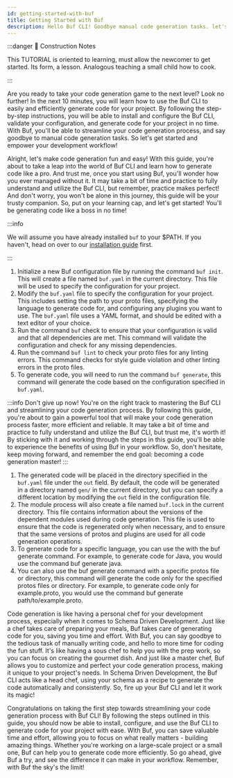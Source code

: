 ```yaml
---
id: getting-started-with-buf
title: Getting Started with Buf
description: Hello Buf CLI! Goodbye manual code generation tasks. let's get started and empower your development workflow!
---
```


:::danger 🚧 Construction Notes

This TUTORIAL is oriented to learning, must allow the newcomer to get started. Its form, a lesson. Analogous teaching
a small child how to cook.

:::



Are you ready to take your code generation game to the next level? Look no further! In the next 10 minutes, you will
learn how to use the Buf CLI to easily and efficiently generate code for your project. By following the step-by-step
instructions, you will be able to install and configure the Buf CLI, validate your configuration, and generate code for
your project in no time. With Buf, you'll be able to streamline your code generation process, and say goodbye to manual
code generation tasks. So let's get started and empower your development workflow!

Alright, let's make code generation fun and easy! With this guide, you're about to take a leap into the world of Buf CLI
and learn how to generate code like a pro. And trust me, once you start using Buf, you'll wonder how you ever managed
without it. It may take a bit of time and practice to fully understand and utilize the Buf CLI, but remember, practice
makes perfect! And don't worry, you won't be alone in this journey, this guide will be your trusty companion. So, put on
your learning cap, and let's get started! You'll be generating code like a boss in no time!

:::info

We will assume you have already installed `buf` to your $PATH. If you haven't, head on over to
our [installation guide](installation) first.

:::

1. Initialize a new Buf configuration file by running the command `buf init`. This will create a file named `buf.yaml` in
the current directory. This file will be used to specify the configuration for your project.
1. Modify the `buf.yaml` file to specify the configuration for your project. This includes setting the path to your proto
files, specifying the language to generate code for, and configuring any plugins you want to use. The `buf.yaml` file
uses a YAML format, and should be edited with a text editor of your choice.
1. Run the command `buf` check to ensure that your configuration is valid and that all dependencies are met. This command
will validate the configuration and check for any missing dependencies.
1. Run the command `buf lint` to check your proto files for any linting errors. This command checks for style guide
violation and other linting errors in the proto files.
1. To generate code, you will need to run the command `buf generate`, this command will generate the code based on the
configuration specified in `buf.yaml`.

:::info
Don't give up now! You're on the right track to mastering the Buf CLI and streamlining your code generation process.
By following this guide, you're about to gain a powerful tool that will make your code generation process faster,
more efficient and reliable. It may take a bit of time and practice to fully understand and utilize the Buf CLI,
but trust me, it's worth it! By sticking with it and working through the steps in this guide, you'll be able to
experience the benefits of using Buf in your workflow. So, don't hesitate, keep moving forward, and remember the
end goal: becoming a code generation master!
:::

1. The generated code will be placed in the directory specified in the `buf.yaml` file under the `out` field. By
default, the code will be generated in a directory named `gen/` in the current directory, but you can specify a
different location by modifying the `out` field in the configuration file.
1. The module process will also create a file named `buf.lock` in the current directory. This file contains
information about the versions of the dependent modules used during code generation. This file is used to ensure
that the code is regenerated only when necessary, and to ensure that the same versions of protos and plugins are used
for all code generation operations.
1. To generate code for a specific language, you can use the with the buf generate command. For example, to
generate code for Java, you would use the command buf generate java.
1. You can also use the buf generate command with a specific protos file or directory, this command will generate the
code only for the specified protos files or directory. For example, to generate code only for example.proto, you
would use the command buf generate path/to/example.proto.

Code generation is like having a personal chef for your development process, especially when it comes to Schema Driven
Development. Just like a chef takes care of preparing your meals, Buf takes care of generating code for you, saving you
time and effort. With Buf, you can say goodbye to the tedious task of manually writing code, and hello to more time for
coding the fun stuff. It's like having a sous chef to help you with the prep work, so you can focus on creating the
gourmet dish. And just like a master chef, Buf allows you to customize and perfect your code generation process, making
it unique to your project's needs. In Schema Driven Development, the Buf CLI acts like a head chef, using your schema as
a recipe to generate the code automatically and consistently. So, fire up your Buf CLI and let it work its magic!

Congratulations on taking the first step towards streamlining your code generation process with Buf CLI! By following
the steps outlined in this guide, you should now be able to install, configure, and use the Buf CLI to generate code
for your project with ease. With Buf, you can save valuable time and effort, allowing you to focus on what really
matters - building amazing things. Whether you're working on a large-scale project or a small one, Buf can help you to
generate code more efficiently. So go ahead, give Buf a try, and see the difference it can make in your workflow.
Remember, with Buf the sky's the limit!
